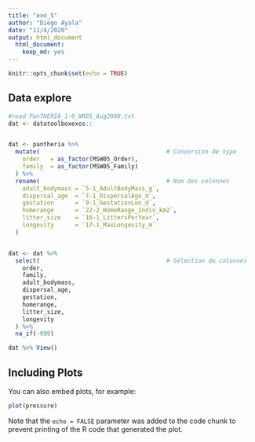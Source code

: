 ```yaml
---
title: "exo_5"
author: "Diego Ayala"
date: "11/4/2020"
output: html_document
  html_document:
    keep_md: yes
---
```


```r
knitr::opts_chunk$set(echo = TRUE)
```

## Data explore



```r

#read PanTHERIA_1-0_WR05_Aug2008.txt
dat <- datatoolboxexos::


dat <- pantheria %>%
  mutate(                                    # Conversion de type
    order   = as_factor(MSW05_Order),
    family  = as_factor(MSW05_Family)
  ) %>%
  rename(                                    # Nom des colonnes
    adult_bodymass = `5-1_AdultBodyMass_g`,
    dispersal_age  = `7-1_DispersalAge_d`,
    gestation      = `9-1_GestationLen_d`,
    homerange      = `22-2_HomeRange_Indiv_km2`,
    litter_size    = `16-1_LittersPerYear`,
    longevity      = `17-1_MaxLongevity_m`
  )


dat <- dat %>%
  select(                                    # Sélection de colonnes
    order,
    family,
    adult_bodymass,
    dispersal_age,
    gestation,
    homerange,
    litter_size,
    longevity
  ) %>%
  na_if(-999)

dat %>% View()

```

## Including Plots

You can also embed plots, for example:

```r
plot(pressure)
```

Note that the `echo = FALSE` parameter was added to the code chunk to prevent printing of the R code that generated the plot.
